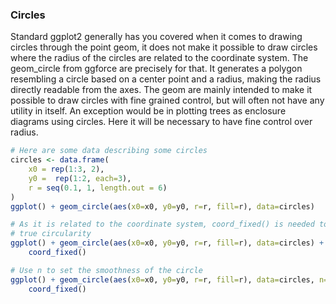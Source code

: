### Circles

Standard ggplot2 generally has you covered when it comes to drawing circles through the point geom, it does not make it possible to draw circles where the radius of the circles are related to the coordinate system. The geom_circle from ggforce are precisely for that. It generates a polygon resembling a circle based on a center point and a radius, making the radius directly readable from the axes. The geom are mainly intended to make it possible to draw circles with fine grained control, but will often not have any utility in itself. An exception would be in plotting trees as enclosure diagrams using circles. Here it will be necessary to have fine control over radius.

```{r}
# Here are some data describing some circles
circles <- data.frame(
    x0 = rep(1:3, 2),
    y0 =  rep(1:2, each=3),
    r = seq(0.1, 1, length.out = 6)
)
ggplot() + geom_circle(aes(x0=x0, y0=y0, r=r, fill=r), data=circles)
```

```{r}
# As it is related to the coordinate system, coord_fixed() is needed to ensure
# true circularity
ggplot() + geom_circle(aes(x0=x0, y0=y0, r=r, fill=r), data=circles) +
    coord_fixed()

```

```{r}

# Use n to set the smoothness of the circle
ggplot() + geom_circle(aes(x0=x0, y0=y0, r=r, fill=r), data=circles, n=10) +
    coord_fixed()

```
